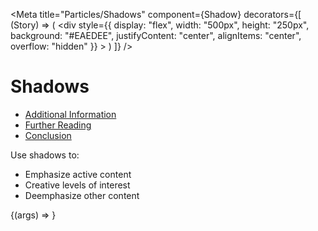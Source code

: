 
<Meta title="Particles/Shadows" component={Shadow} decorators={[
    (Story) => (
      <div
        style={{
          display: "flex",
          width: "500px",
          height: "250px",
          background: "#EAEDEE",
          justifyContent: "center",
          alignItems: "center",
          overflow: "hidden"
        }}
      >
        <Story />
      </div>
    )
    ]}
 />

# Shadows

- [Additional Information](#additional-information)
- [Further Reading](#further-reading)
- [Conclusion](#conclusion)

Use shadows to:

- Emphasize active content
- Creative levels of interest
- Deemphasize other content

<Story name="Shadows">
    {(args) => <Shadow {...args} />}
</Story>

<br/>

<ArgsTable story="Shadows" />
